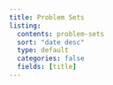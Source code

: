 ```yaml
---
title: Problem Sets
listing:
  contents: problem-sets
  sort: "date desc"
  type: default
  categories: false
  fields: [title]
---
```


\
